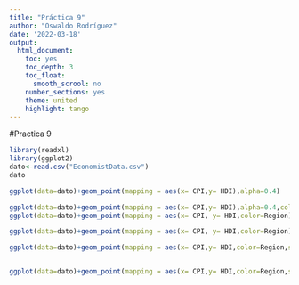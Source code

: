 ```yaml
---
title: "Práctica 9"
author: "Oswaldo Rodríguez"
date: '2022-03-18'
output:
  html_document:
    toc: yes
    toc_depth: 3
    toc_float:
      smooth_scrool: no
    number_sections: yes
    theme: united
    highlight: tango
---
```

#Practica 9
```r
library(readxl)
library(ggplot2)
dato<-read.csv("EconomistData.csv")
dato

ggplot(data=dato)+geom_point(mapping = aes(x= CPI,y= HDI),alpha=0.4)

ggplot(data=dato)+geom_point(mapping = aes(x= CPI,y= HDI),alpha=0.4,color= "blue")
ggplot(data=dato)+geom_point(mapping = aes(x= CPI, y= HDI,color=Region),alpha=0.4)

ggplot(data=dato)+geom_point(mapping = aes(x= CPI, y= HDI,color=Region),size=2)

ggplot(data=dato)+geom_point(mapping = aes(x= CPI,y= HDI,color=Region,size=HDI.Rank))


ggplot(data=dato)+geom_point(mapping = aes(x= CPI,y= HDI,color=Region,shape= Region))

```


